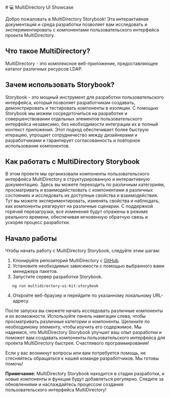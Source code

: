 
<Meta title="Introduction" />

<style>{`
  .align-center {
    justify-content: center;
  }
  .row {
    display: flex;
    flex-flow: row nowrap;
  }
  .column {
    display: flex;
    flex-flow: column nowrap;
  }
  .ml-m72 {
    margin-left: -72px;
  }
`}</style>
<div class="row align-center"># 💻 MultiDirectory UI Showcase</div>

Добро пожаловать в MultiDirectory Storybook! Эта интерактивная документация и среда разработки позволяет вам исследовать и экспериментировать с компонентами пользовательского интерфейса проекта MultiDirectory.

## Что такое MultiDirectory?

MultiDirectory - это комплексное веб-приложение, предоставляющее каталог различных ресурсов LDAP.

## Зачем использовать Storybook?

Storybook - это мощный инструмент для разработки пользовательского интерфейса, который позволяет разработчикам создавать, демонстрировать и тестировать компоненты в изоляции. С помощью Storybook мы можем сосредоточиться на разработке и совершенствовании отдельных элементов пользовательского интерфейса независимо, без необходимости интеграции их в полный контекст приложения. Этот подход обеспечивает более быструю итерацию, упрощает сотрудничество между дизайнерами и разработчиками и гарантирует согласованность и повторное использование компонентов.

## Как работать с MultiDirectory Storybook

В этом проекте мы организовали компоненты пользовательского интерфейса MultiDirectory в структурированную и интерактивную документацию. Здесь вы можете переходить по различным категориям, просматривать и взаимодействовать с компонентами в различных состояниях и исследовать их доступные свойства и взаимодействия.
Тут вы можете экспериментировать, изменять свойства и наблюдать, как компоненты реагируют на различные сценарии. С поддержкой горячей перезагрузки, все изменения будут отражены в режиме реального времени, обеспечивая мгновенную обратную связь и ускоряя процесс разработки.

## Начало работы

Чтобы начать работу с MultiDirectory Storybook, следуйте этим шагам:

1. Клонируйте репозиторий MultiDirectory с [GitHub](https://github.com/MultifactorLab/MultiDirectory-Web-Admin).
2. Установите необходимые зависимости с помощью выбранного вами менеджера пакетов.
3. Запустите сервер разработки Storybook.

```
   ng run multidirectory-ui-kit:storybook
```

4. Откройте веб-браузер и перейдите по указанному локальному URL-адресу.

После запуска вы сможете начать исследовать различные компоненты и их возможности. Используйте панель навигации слева, чтобы просматривать различные категории и компоненты. Щелкните по необходимому элементу,
чтобы изучить его содержимое.
Мы надеемся, что MultiDirectory Storybook улучшит ваш опыт разработки и поможет вам создавать компоненты пользовательского интерфейса для проекта MultiDirectory быстрее.
Счастливого программирования!

Если у вас возникнут вопросы или вам потребуется помощь, не стесняйтесь обращаться к нашей команде разработчиков.
Мы готовы помочь!

**Примечание:** MultiDirectory Storybook находится в стадии разработки, и новые компоненты и функции будут добавляться регулярно.
Следите за обновлениями и наслаждайтесь процессом создания пользовательского интерфейса MultiDirectory!
